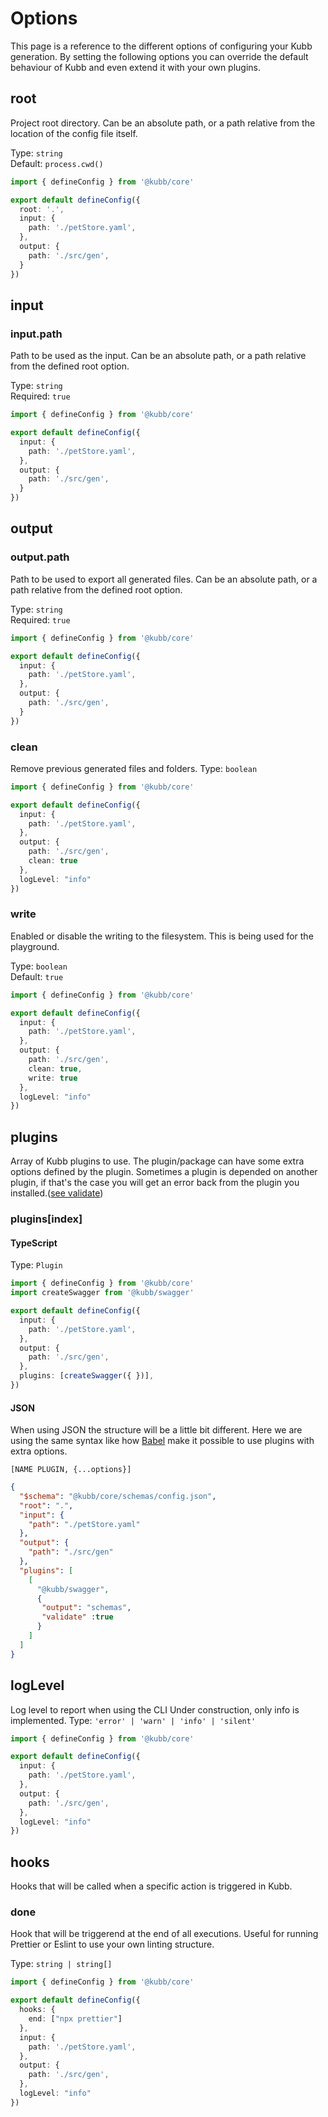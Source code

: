 
# Options

This page is a reference to the different options of configuring your Kubb generation.
By setting the following options you can override the default behaviour of Kubb and even extend it with your own plugins.

## root
Project root directory. Can be an absolute path, or a path relative from the location of the config file itself.

Type: `string` <br/>
Default: `process.cwd()`

```typescript filename="kubb.config.js" copy
import { defineConfig } from '@kubb/core'

export default defineConfig({
  root: '.',
  input: {
    path: './petStore.yaml',
  },
  output: {
    path: './src/gen',
  }
})
```

## input
### input.path
Path to be used as the input. Can be an absolute path, or a path relative from the defined root option.

Type: `string` <br/>
Required: `true`

```typescript filename="kubb.config.js" copy
import { defineConfig } from '@kubb/core'

export default defineConfig({
  input: {
    path: './petStore.yaml',
  },
  output: {
    path: './src/gen',
  }
})
```

## output
### output.path
Path to be used to export all generated files. Can be an absolute path, or a path relative from the defined root option.

Type: `string` <br/>
Required: `true`

```typescript filename="kubb.config.js" copy
import { defineConfig } from '@kubb/core'

export default defineConfig({
  input: {
    path: './petStore.yaml',
  },
  output: {
    path: './src/gen',
  }
})
```

### clean
Remove previous generated files and folders.
Type: `boolean` <br/>

```typescript filename="kubb.config.js" copy
import { defineConfig } from '@kubb/core'

export default defineConfig({
  input: {
    path: './petStore.yaml',
  },
  output: {
    path: './src/gen',
    clean: true
  },
  logLevel: "info"
})
```
### write
Enabled or disable the writing to the filesystem. This is being used for the playground.

Type: `boolean` <br/>
Default: `true`

```typescript filename="kubb.config.js" copy
import { defineConfig } from '@kubb/core'

export default defineConfig({
  input: {
    path: './petStore.yaml',
  },
  output: {
    path: './src/gen',
    clean: true,
    write: true
  },
  logLevel: "info"
})
```

## plugins
Array of Kubb plugins to use. The plugin/package can have some extra options defined by the plugin.
Sometimes a plugin is depended on another plugin, if that's the case you will get an error back from the plugin you installed.([see validate](/docs/usage/core/pluginManager#1-validate))

### plugins[index]

#### TypeScript

Type: `Plugin` <br/>

```typescript filename="kubb.config.js" copy
import { defineConfig } from '@kubb/core'
import createSwagger from '@kubb/swagger'

export default defineConfig({
  input: {
    path: './petStore.yaml',
  },
  output: {
    path: './src/gen',
  },
  plugins: [createSwagger({ })],
})
```

#### JSON
When using JSON the structure will be a little bit different. 
Here we are using the same syntax like how [Babel](https://babeljs.io/docs/en/plugins/) make it possible to use plugins with extra options.
```
[NAME PLUGIN, {...options}]
```

```json filename="kubb.json" copy
{
  "$schema": "@kubb/core/schemas/config.json",
  "root": ".",
  "input": {
    "path": "./petStore.yaml"
  },
  "output": {
    "path": "./src/gen"
  },
  "plugins": [
    [
      "@kubb/swagger",
      {
       "output": "schemas", 
       "validate" :true
      }
    ]
  ]
}
```


## logLevel
Log level to report when using the CLI
<Callout type="warning">
 Under construction, only info is implemented.
</Callout>
Type: `'error' | 'warn' | 'info' | 'silent'` <br/>

```typescript filename="kubb.config.js" copy
import { defineConfig } from '@kubb/core'

export default defineConfig({
  input: {
    path: './petStore.yaml',
  },
  output: {
    path: './src/gen',
  },
  logLevel: "info"
})
```

## hooks
Hooks that will be called when a specific action is triggered in Kubb.

### done
Hook that will be triggerend at the end of all executions.
Useful for running Prettier or Eslint to use your own linting structure.

Type: `string | string[]` <br/>

```typescript filename="kubb.config.js" copy
import { defineConfig } from '@kubb/core'

export default defineConfig({
  hooks: {
    end: ["npx prettier"]
  },
  input: {
    path: './petStore.yaml',
  },
  output: {
    path: './src/gen',
  },
  logLevel: "info"
})
```